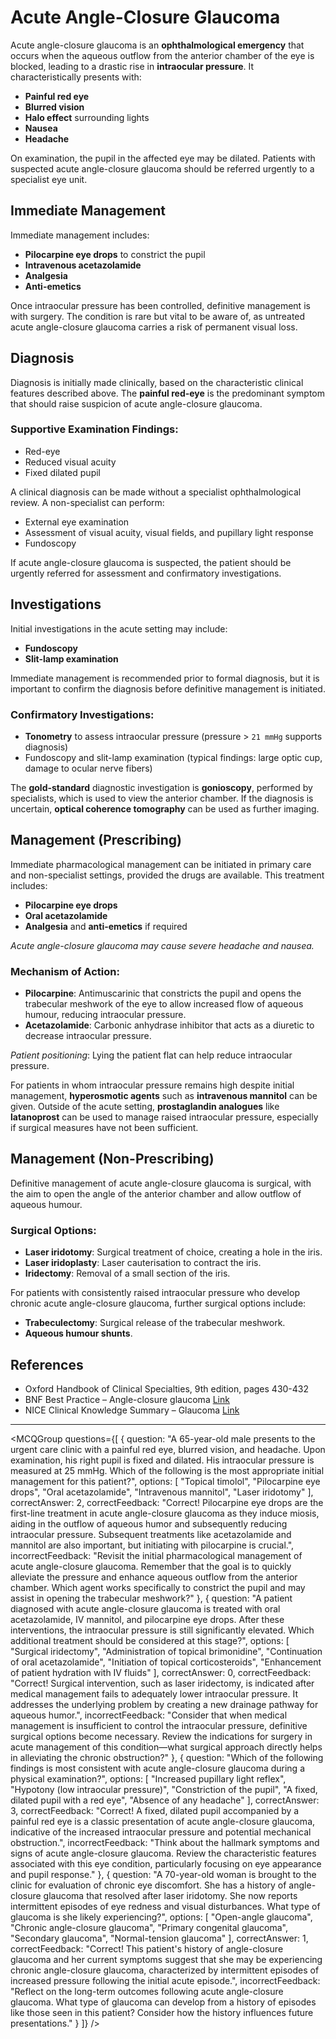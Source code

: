
# Acute Angle-Closure Glaucoma

Acute angle-closure glaucoma is an **ophthalmological emergency** that occurs when the aqueous outflow from the anterior chamber of the eye is blocked, leading to a drastic rise in **intraocular pressure**. It characteristically presents with:

- **Painful red eye**
- **Blurred vision**
- **Halo effect** surrounding lights
- **Nausea**
- **Headache**

On examination, the pupil in the affected eye may be dilated. Patients with suspected acute angle-closure glaucoma should be referred urgently to a specialist eye unit.

## **Immediate Management**

Immediate management includes:

- **Pilocarpine eye drops** to constrict the pupil
- **Intravenous acetazolamide**
- **Analgesia**
- **Anti-emetics**

Once intraocular pressure has been controlled, definitive management is with surgery. The condition is rare but vital to be aware of, as untreated acute angle-closure glaucoma carries a risk of permanent visual loss.

## **Diagnosis**

Diagnosis is initially made clinically, based on the characteristic clinical features described above. The **painful red-eye** is the predominant symptom that should raise suspicion of acute angle-closure glaucoma. 

### **Supportive Examination Findings:**

- Red-eye
- Reduced visual acuity
- Fixed dilated pupil

A clinical diagnosis can be made without a specialist ophthalmological review. A non-specialist can perform:

- External eye examination
- Assessment of visual acuity, visual fields, and pupillary light response
- Fundoscopy

If acute angle-closure glaucoma is suspected, the patient should be urgently referred for assessment and confirmatory investigations.

## **Investigations**

Initial investigations in the acute setting may include:

- **Fundoscopy**
- **Slit-lamp examination**

Immediate management is recommended prior to formal diagnosis, but it is important to confirm the diagnosis before definitive management is initiated.

### **Confirmatory Investigations:**

- **Tonometry** to assess intraocular pressure (pressure > `21 mmHg` supports diagnosis)
- Fundoscopy and slit-lamp examination (typical findings: large optic cup, damage to ocular nerve fibers)

The **gold-standard** diagnostic investigation is **gonioscopy**, performed by specialists, which is used to view the anterior chamber. If the diagnosis is uncertain, **optical coherence tomography** can be used as further imaging.

## **Management (Prescribing)**

Immediate pharmacological management can be initiated in primary care and non-specialist settings, provided the drugs are available. This treatment includes:

- **Pilocarpine eye drops**
- **Oral acetazolamide**
- **Analgesia** and **anti-emetics** if required

*Acute angle-closure glaucoma may cause severe headache and nausea.*

### **Mechanism of Action:**

- **Pilocarpine**: Antimuscarinic that constricts the pupil and opens the trabecular meshwork of the eye to allow increased flow of aqueous humour, reducing intraocular pressure.
- **Acetazolamide**: Carbonic anhydrase inhibitor that acts as a diuretic to decrease intraocular pressure.

*Patient positioning*: Lying the patient flat can help reduce intraocular pressure.

For patients in whom intraocular pressure remains high despite initial management, **hyperosmotic agents** such as **intravenous mannitol** can be given. Outside of the acute setting, **prostaglandin analogues** like **latanoprost** can be used to manage raised intraocular pressure, especially if surgical measures have not been sufficient.

## **Management (Non-Prescribing)**

Definitive management of acute angle-closure glaucoma is surgical, with the aim to open the angle of the anterior chamber and allow outflow of aqueous humour. 

### **Surgical Options:**

- **Laser iridotomy**: Surgical treatment of choice, creating a hole in the iris.
- **Laser iridoplasty**: Laser cauterisation to contract the iris.
- **Iridectomy**: Removal of a small section of the iris.

For patients with consistently raised intraocular pressure who develop chronic acute angle-closure glaucoma, further surgical options include:

- **Trabeculectomy**: Surgical release of the trabecular meshwork.
- **Aqueous humour shunts**.

## **References**

- Oxford Handbook of Clinical Specialties, 9th edition, pages 430-432
- BNF Best Practice – Angle-closure glaucoma [Link](https://bestpractice.bmj.com/topics/en-gb/372)
- NICE Clinical Knowledge Summary – Glaucoma [Link](https://cks.nice.org.uk/topics/glaucoma/)

---

<MCQGroup questions={[
  {
    question: "A 65-year-old male presents to the urgent care clinic with a painful red eye, blurred vision, and headache. Upon examination, his right pupil is fixed and dilated. His intraocular pressure is measured at 25 mmHg. Which of the following is the most appropriate initial management for this patient?",
    options: [
      "Topical timolol",
      "Pilocarpine eye drops",
      "Oral acetazolamide",
      "Intravenous mannitol",
      "Laser iridotomy"
    ],
    correctAnswer: 2,
    correctFeedback: "Correct! Pilocarpine eye drops are the first-line treatment in acute angle-closure glaucoma as they induce miosis, aiding in the outflow of aqueous humor and subsequently reducing intraocular pressure. Subsequent treatments like acetazolamide and mannitol are also important, but initiating with pilocarpine is crucial.",
    incorrectFeedback: "Revisit the initial pharmacological management of acute angle-closure glaucoma. Remember that the goal is to quickly alleviate the pressure and enhance aqueous outflow from the anterior chamber. Which agent works specifically to constrict the pupil and may assist in opening the trabecular meshwork?"
  },
  {
    question: "A patient diagnosed with acute angle-closure glaucoma is treated with oral acetazolamide, IV mannitol, and pilocarpine eye drops. After these interventions, the intraocular pressure is still significantly elevated. Which additional treatment should be considered at this stage?",
    options: [
      "Surgical iridectomy",
      "Administration of topical brimonidine",
      "Continuation of oral acetazolamide",
      "Initiation of topical corticosteroids",
      "Enhancement of patient hydration with IV fluids"
    ],
    correctAnswer: 0,
    correctFeedback: "Correct! Surgical intervention, such as laser iridectomy, is indicated after medical management fails to adequately lower intraocular pressure. It addresses the underlying problem by creating a new drainage pathway for aqueous humor.",
    incorrectFeedback: "Consider that when medical management is insufficient to control the intraocular pressure, definitive surgical options become necessary. Review the indications for surgery in acute management of this condition—what surgical approach directly helps in alleviating the chronic obstruction?"
  },
  {
    question: "Which of the following findings is most consistent with acute angle-closure glaucoma during a physical examination?",
    options: [
      "Increased pupillary light reflex",
      "Hypotony (low intraocular pressure)",
      "Constriction of the pupil",
      "A fixed, dilated pupil with a red eye",
      "Absence of any headache"
    ],
    correctAnswer: 3,
    correctFeedback: "Correct! A fixed, dilated pupil accompanied by a painful red eye is a classic presentation of acute angle-closure glaucoma, indicative of the increased intraocular pressure and potential mechanical obstruction.",
    incorrectFeedback: "Think about the hallmark symptoms and signs of acute angle-closure glaucoma. Review the characteristic features associated with this eye condition, particularly focusing on eye appearance and pupil response."
  },
  {
    question: "A 70-year-old woman is brought to the clinic for evaluation of chronic eye discomfort. She has a history of angle-closure glaucoma that resolved after laser iridotomy. She now reports intermittent episodes of eye redness and visual disturbances. What type of glaucoma is she likely experiencing?",
    options: [
      "Open-angle glaucoma",
      "Chronic angle-closure glaucoma",
      "Primary congenital glaucoma",
      "Secondary glaucoma",
      "Normal-tension glaucoma"
    ],
    correctAnswer: 1,
    correctFeedback: "Correct! This patient's history of angle-closure glaucoma and her current symptoms suggest that she may be experiencing chronic angle-closure glaucoma, characterized by intermittent episodes of increased pressure following the initial acute episode.",
    incorrectFeedback: "Reflect on the long-term outcomes following acute angle-closure glaucoma. What type of glaucoma can develop from a history of episodes like those seen in this patient? Consider how the history influences future presentations."
  }
]} />